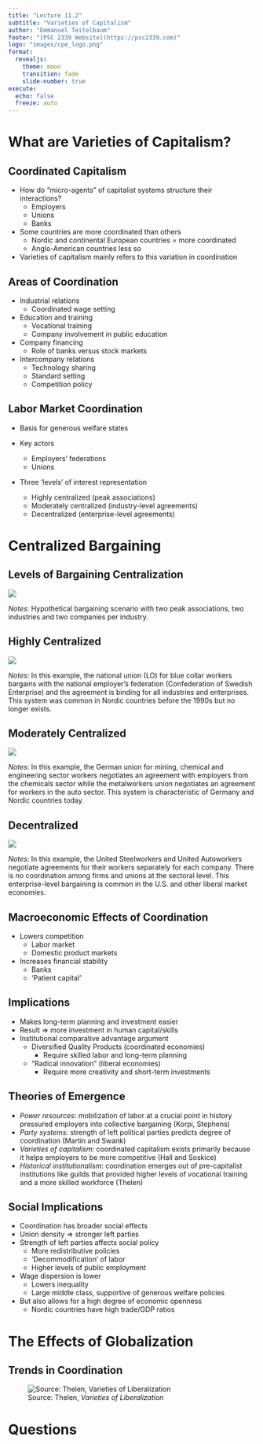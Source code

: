 ```yaml
---
title: "Lecture 11.2"
subtitle: "Varieties of Capitalism"
author: "Emmanuel Teitelbaum"
footer: "[PSC 2339 Website](https://psc2339.com)"
logo: "images/cpe_logo.png"
format:
  revealjs:
    theme: moon
    transition: fade
    slide-number: true
execute:
  echo: false
  freeze: auto
---
```


# What are Varieties of Capitalism?

## Coordinated Capitalism {.smaller}

- How do "micro-agents" of capitalist systems structure their interactions?
	- Employers
	- Unions
	- Banks
- Some countries are more coordinated than others
	- Nordic and continental European countries = more coordinated
	- Anglo-American countries less so

- Varieties of capitalism mainly refers to this variation in coordination

## Areas of Coordination {.smaller}

- Industrial relations
	- Coordinated wage setting
	
- Education and training
	- Vocational training
	- Company involvement in public education
	
- Company financing
	- Role of banks versus stock markets
	
- Intercompany relations
	- Technology sharing
	- Standard setting
	- Competition policy

## Labor Market Coordination

- Basis for generous welfare states

- Key actors
	- Employers’ federations
	- Unions

- Three ‘levels’ of interest representation
	- Highly centralized (peak associations)
	- Moderately centralized (industry-level agreements)
	- Decentralized (enterprise-level agreements)

# Centralized Bargaining {.smaller}

## Levels of Bargaining Centralization {.smaller}

![](images/bargaining_schematic.jpg){fig-align="center"}

*Notes*: Hypothetical bargaining scenario with two peak associations, two industries and two companies per industry.    

## Highly Centralized {.smaller} 

![](images\highly_centralized.jpg){fig-align="center"}

*Notes*: In this example, the national union (LO) for blue collar workers bargains with the national employer's federation (Confederation of Swedish Enterprise) and the agreement is binding for all industries and enterprises. This system was common in Nordic countries before the 1990s but no longer exists.   

## Moderately Centralized {.smaller}

![](images/moderately_centralized.jpg){fig-align="center"}

*Notes*: In this example, the German union for mining, chemical and engineering sector workers negotiates an agreement with employers from the chemicals sector while the metalworkers union negotiates an agreement for workers in the auto sector. This system is characteristic of Germany and Nordic countries today.   

## Decentralized {.smaller}

![](images/decentralized.jpg){fig-align="center"}

*Notes*: In this example, the United Steelworkers and United Autoworkers negotiate agreements for their workers separately for each company. There is no coordination among firms and unions at the sectoral level. This enterprise-level bargaining is common in the U.S. and other liberal market economies.    

## Macroeconomic Effects of Coordination

- Lowers competition
	- Labor market
	- Domestic product markets
- Increases financial stability
	- Banks
	- ‘Patient capital’

## Implications 

- Makes long-term planning and investment easier
- Result $\Rightarrow$ more investment in human capital/skills 
- Institutional comparative advantage argument
	- Diversified Quality Products (coordinated economies)
		- Require skilled labor and long-term planning
	- "Radical innovation" (liberal economies)
		- Require more creativity and short-term investments

## Theories of Emergence {.smaller}

- *Power resources*: mobilization of labor at a crucial point in history pressured employers into collective bargaining (Korpi, Stephens)
- *Party systems*: strength of left political parties predicts degree of coordination (Martin and Swank)
- *Varieties of capitalism*: coordinated capitalism exists primarily because it helps employers to be more competitive (Hall and Soskice)
- *Historical institutionalism*: coordination emerges out of pre-capitalist institutions like guilds that provided higher levels of vocational training and a more skilled workforce (Thelen)

## Social Implications {.smaller}

- Coordination has broader social effects
- Union density $\Rightarrow$ stronger left parties
- Strength of left parties affects social policy
	- More redistributive policies
	- ‘Decommodification’ of labor
 	- Higher levels of public employment
- Wage dispersion is lower
	- Lowers inequality
	- Large middle class, supportive of generous welfare policies
- But also allows for a high degree of economic openness
	- Nordic countries have high trade/GDP ratios 

# The Effects of Globalization {.smaller}

## Trends in Coordination

![Source: Thelen, *Varieties of Liberalization*](images/coordination_trends.jpg) 

# Questions